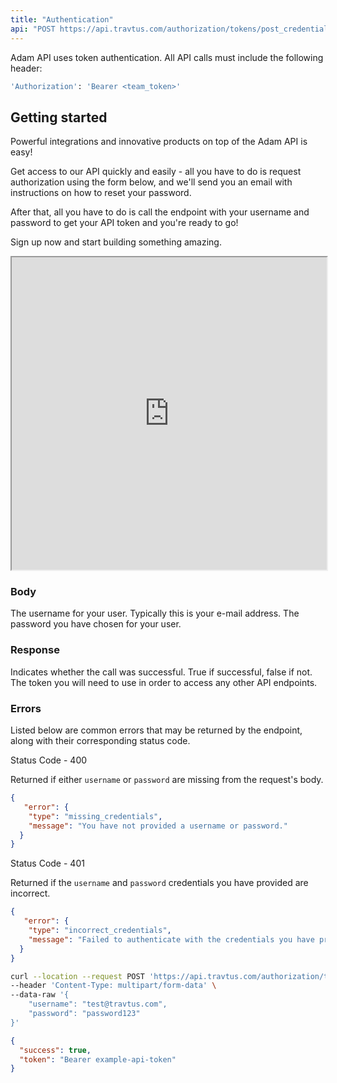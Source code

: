 ```yaml
---
title: "Authentication"
api: "POST https://api.travtus.com/authorization/tokens/post_credentials/"
---
```


Adam API uses token authentication. All API calls must include the following header:
```bash
'Authorization': 'Bearer <team_token>'
```

## Getting started

Powerful integrations and innovative products on top of the Adam API is easy!

Get access to our API quickly and easily - all you have to do is request authorization using the form below, and we'll send you an email with instructions on how to reset your password.

After that, all you have to do is call the endpoint with your username and password to get your API token and you're ready to go!

Sign up now and start building something amazing.

<iframe width="100%" height="500" src="https://travtus.typeform.com/to/nHiEtqjg">
</iframe>

### Body

<ParamField body="username" type="string">
  The username for your user. Typically this is your e-mail address.
</ParamField>

<ParamField body="password" type="string">
  The password you have chosen for your user.
</ParamField>

### Response

<ResponseField name="success" type="boolean">
  Indicates whether the call was successful. True if successful, false if not.
</ResponseField>

<ResponseField name="token" type="string">
  The token you will need to use in order to access any other API endpoints.
</ResponseField>

### Errors
Listed below are common errors that may be returned by the endpoint, along with their corresponding status code.

Status Code - 400

Returned if either `username` or `password` are missing from the request's body.
```json Missing username or password
{
   "error": {
    "type": "missing_credentials",
    "message": "You have not provided a username or password."
  }
}
```

Status Code - 401

Returned if the `username` and `password` credentials you have provided are incorrect.
```json Incorrect credentials
{
   "error": {
    "type": "incorrect_credentials",
    "message": "Failed to authenticate with the credentials you have provided."
  }
}

```

<RequestExample>

```bash Example Request
curl --location --request POST 'https://api.travtus.com/authorization/tokens/post_credentials/' \
--header 'Content-Type: multipart/form-data' \
--data-raw '{
    "username": "test@travtus.com",
    "password": "password123"
}'
```

</RequestExample>

<ResponseExample>

```json Response
{
  "success": true,
  "token": "Bearer example-api-token"
}
```

</ResponseExample>
